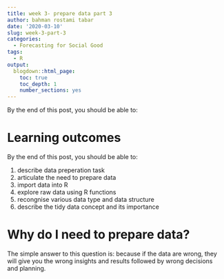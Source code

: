 ```yaml
---
title: week 3- prepare data part 3
author: bahman rostami tabar
date: '2020-03-10'
slug: week-3-part-3
categories:
  - Forecasting for Social Good
tags:
  - R
output:
  blogdown::html_page:
    toc: true
    toc_depth: 1
    number_sections: yes
---
```


By the end of this post, you should be able to:

# Learning outcomes

By the end of this post, you should be able to:

1. describe data preperation task
2. articulate the need to prepare data
3. import data into R
4. explore raw data using R functions
5. recongnise various data type and data structure
6. describe the tidy data concept and its importance

# Why do I need to prepare data? 

The simple answer to this question is: because if the data are wrong, they will give you the wrong insights and results followed by wrong decisions and planning.